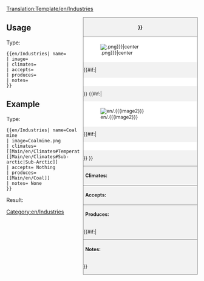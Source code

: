 <!--
This is a Template for Industries. '''DO NOT EDIT THIS PAGE''', edit the specific article instead.
--><noinclude>[[Translation:Template/en/Industries]]</noinclude><!--
--><div style="float:right; width:300px; font-size:90%; border:1px solid gray; background-color:#f2f2f2; margin-left:10px; margin-bottom:10px">
<div style="text-align:center; border-bottom:1px solid gray; padding:5px"><strong>{{{name|{{PAGENAME}}}}}</strong></div>
<div style="background-color:white; padding:5px">[[File:en/.{{{image|{{PAGENAME}}.png}}}|center]]</div>
{{#if:{{{caption|}}}|<div style="text-align:center; background-color:white; padding:5px">{{{caption}}}</div>}}
{{#if:{{{image2|}}}|<div style="background-color:white; padding:5px">[[File:en/.{{{image2}}}|center]]</div>
{{#if:{{{caption2|}}}|<div style="text-align:center; background-color:white; padding:5px">{{{caption2}}}</div>}}
}}<div style="border-top:1px solid gray; padding:5px"><strong>Climates:</strong> {{{climates}}}</div>
<div style="border-top:1px solid gray; padding:5px"><strong>Accepts:</strong> {{{accepts}}}</div>
<div style="border-top:1px solid gray; padding:5px"><strong>Produces:</strong> {{{produces}}}</div>
{{#if:{{{notes|}}}|<div style="border-top:1px solid gray; padding:5px"><strong>Notes:</strong> {{{notes|None}}}</div>}}
</div><noinclude>

{{en/-}}
==Usage==
Type:
<pre>{{en/Industries| name=
| image=
| climates=
| accepts=
| produces=
| notes=
}}</pre>

==Example==
Type:
<pre>{{en/Industries| name=Coal mine
| image=Coalmine.png
| climates=[[Main/en/Climates#Temperate|Temperate]], [[Main/en/Climates#Sub-arctic|Sub-Arctic]]
| accepts= Nothing
| produces= [[Main/en/Coal]]
| notes= None
}}</pre>
Result:
{{en/Industries| name=Coal mine
| image=Coalmine.png
| climates=[[Main/en/Climates#Temperate|Temperate]], [[Main/en/Climates#Sub-arctic|Sub-Arctic]]
| accepts= Nothing
| produces= [[Main/en/Coal]]
| notes= None
}}
</noinclude><includeonly>
[[Category:en/Industries]]</includeonly>